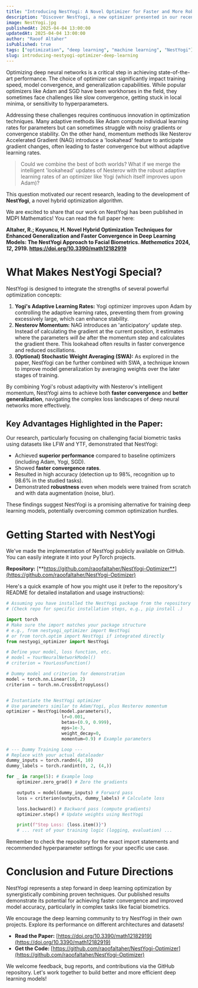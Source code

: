 ---
title: "Introducing NestYogi: A Novel Optimizer for Faster and More Robust Deep Learning"
description: "Discover NestYogi, a new optimizer presented in our recent paper, combining Nesterov momentum and Yogi's adaptive rates for enhanced deep learning model training."
image: NestYogi.jpg
publishedAt: 2025-04-04 13:00:00
updatedAt: 2025-04-04 13:00:00
author: "Raoof Altaher"
isPublished: true
tags: ["optimization", "deep learning", "machine learning", "NestYogi"]
slug: introducing-nestyogi-optimizer-deep-learning
---

Optimizing deep neural networks is a critical step in achieving state-of-the-art performance. The choice of optimizer can significantly impact training speed, model convergence, and generalization capabilities. While popular optimizers like Adam and SGD have been workhorses in the field, they sometimes face challenges like slow convergence, getting stuck in local minima, or sensitivity to hyperparameters.

Addressing these challenges requires continuous innovation in optimization techniques. Many adaptive methods like Adam compute individual learning rates for parameters but can sometimes struggle with noisy gradients or convergence stability. On the other hand, momentum methods like Nesterov Accelerated Gradient (NAG) introduce a 'lookahead' feature to anticipate gradient changes, often leading to faster convergence but without adaptive learning rates.

> Could we combine the best of both worlds? What if we merge the intelligent 'lookahead' updates of Nesterov with the robust adaptive learning rates of an optimizer like Yogi (which itself improves upon Adam)?

This question motivated our recent research, leading to the development of **NestYogi**, a novel hybrid optimization algorithm.

We are excited to share that our work on NestYogi has been published in MDPI Mathematics! You can read the full paper here:

**Altaher, R.; Koyuncu, H. Novel Hybrid Optimization Techniques for Enhanced Generalization and Faster Convergence in Deep Learning Models: The NestYogi Approach to Facial Biometrics. _Mathematics_ 2024, _12_, 2919. https://doi.org/10.3390/math12182919**

# What Makes NestYogi Special?

NestYogi is designed to integrate the strengths of several powerful optimization concepts:

1.  **Yogi's Adaptive Learning Rates:** Yogi optimizer improves upon Adam by controlling the adaptive learning rates, preventing them from growing excessively large, which can enhance stability.
2.  **Nesterov Momentum:** NAG introduces an 'anticipatory' update step. Instead of calculating the gradient at the current position, it estimates where the parameters _will be_ after the momentum step and calculates the gradient there. This lookahead often results in faster convergence and reduced oscillations.
3.  **(Optional) Stochastic Weight Averaging (SWA):** As explored in the paper, NestYogi can be further combined with SWA, a technique known to improve model generalization by averaging weights over the later stages of training.

By combining Yogi's robust adaptivity with Nesterov's intelligent momentum, NestYogi aims to achieve both **faster convergence** and **better generalization**, navigating the complex loss landscapes of deep neural networks more effectively.

## Key Advantages Highlighted in the Paper:

Our research, particularly focusing on challenging facial biometric tasks using datasets like LFW and YTF, demonstrated that NestYogi:

- Achieved **superior performance** compared to baseline optimizers (including Adam, Yogi, SGD).
- Showed **faster convergence rates**.
- Resulted in high accuracy (detection up to 98%, recognition up to 98.6% in the studied tasks).
- Demonstrated **robustness** even when models were trained from scratch and with data augmentation (noise, blur).

These findings suggest NestYogi is a promising alternative for training deep learning models, potentially overcoming common optimization hurdles.

# Getting Started with NestYogi

We've made the implementation of NestYogi publicly available on GitHub. You can easily integrate it into your PyTorch projects.

**Repository:** [**https://github.com/raoofaltaher/NestYogi-Optimizer**](https://github.com/raoofaltaher/NestYogi-Optimizer)

Here's a quick example of how you might use it (refer to the repository's README for detailed installation and usage instructions):

```python
# Assuming you have installed the NestYogi package from the repository
# (Check repo for specific installation steps, e.g., pip install .)

import torch
# Make sure the import matches your package structure
# e.g., from nestyogi_optimizer import NestYogi
# or from torch.optim import NestYogi if integrated directly
from nestyogi_optimizer import NestYogi

# Define your model, loss function, etc.
# model = YourNeuralNetworkModel()
# criterion = YourLossFunction()

# Dummy model and criterion for demonstration
model = torch.nn.Linear(10, 2)
criterion = torch.nn.CrossEntropyLoss()


# Instantiate the NestYogi optimizer
# Use parameters similar to Adam/Yogi, plus Nesterov momentum
optimizer = NestYogi(model.parameters(),
                     lr=0.001,
                     betas=(0.9, 0.999),
                     eps=1e-3,
                     weight_decay=0,
                     momentum=0.9) # Example parameters

# --- Dummy Training Loop ---
# Replace with your actual dataloader
dummy_inputs = torch.randn(4, 10)
dummy_labels = torch.randint(0, 2, (4,))

for _ in range(5): # Example loop
    optimizer.zero_grad() # Zero the gradients

    outputs = model(dummy_inputs) # Forward pass
    loss = criterion(outputs, dummy_labels) # Calculate loss

    loss.backward() # Backward pass (compute gradients)
    optimizer.step() # Update weights using NestYogi

    print(f"Step Loss: {loss.item()}")
    # ... rest of your training logic (logging, evaluation) ...
```

Remember to check the repository for the exact import statements and recommended hyperparameter settings for your specific use case.

# Conclusion and Future Directions

NestYogi represents a step forward in deep learning optimization by synergistically combining proven techniques. Our published results demonstrate its potential for achieving faster convergence and improved model accuracy, particularly in complex tasks like facial biometrics.

We encourage the deep learning community to try NestYogi in their own projects. Explore its performance on different architectures and datasets!

- **Read the Paper:** [https://doi.org/10.3390/math12182919](https://doi.org/10.3390/math12182919)
- **Get the Code:** [https://github.com/raoofaltaher/NestYogi-Optimizer](https://github.com/raoofaltaher/NestYogi-Optimizer)

We welcome feedback, bug reports, and contributions via the GitHub repository. Let's work together to build better and more efficient deep learning models!
